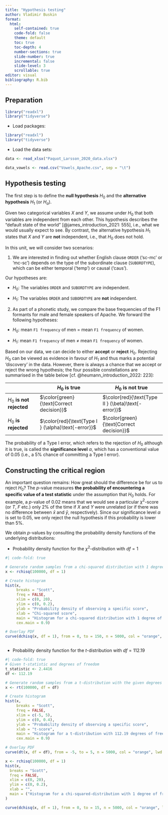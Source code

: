 ```yaml
---
title: "Hypothesis testing"
author: Vladimir Buskin
format:
  html:
    self-contained: true
    code-fold: false
    theme: default
    toc: true
    toc-depth: 4
    number-sections: true
    slide-number: true
    incremental: false
    slide-level: 3
    scrollable: true
editor: visual
bibliography: R.bib
---
```


## Preparation

```r
library("readxl")
library("tidyverse")
```

-   Load packages:

```r
library("readxl")
library("tidyverse")
```

-   Load the data sets:

```r

data <- read_xlsx("Paquot_Larsson_2020_data.xlsx")

data_vowels <- read.csv("Vowels_Apache.csv", sep = "\t")

```

## Hypothesis testing

The first step is to define the **null hypothesis** $H_0$ and the
**alternative hypothesis** $H_1$ (or $H_a$).

Given two categorical variables $X$ and $Y$, we assume under $H_0$ that
both variables are independent from each other. This hypothesis
describes the "default state of the world" [@james_introduction_2021:
555], i.e., what we would usually expect to see. By contrast, the
alternative hypothesis $H_1$ states that $X$ and $Y$ are **not**
independent, i.e., that $H_0$ does not hold.

In this unit, we will consider two scenarios:

1.  We are interested in finding out whether English clause `ORDER`
    ('sc-mc' or 'mc-sc') depends on the type of the subordinate clause
    (`SUBORDTYPE`), which can be either temporal ('temp') or causal
    ('caus').

Our hypotheses are:

-   $H_0:$ The variables `ORDER` and `SUBORDTYPE` are independent.

-   $H_1:$ The variables `ORDER` and `SUBORDTYPE` are **not**
    independent.

2.  As part of a phonetic study, we compare the base frequencies of the
    F1 formants for male and female speakers of Apache. We forward the
    following hypotheses:

-   $H_0:$ mean `F1 frequency` of men $=$ mean `F1 frequency` of women.

-   $H_1:$ mean `F1 frequency` of men $\ne$ mean `F1 frequency` of
    women.

Based on our data, we can decide to either **accept** or **reject**
$H_0$. Rejecting $H_0$ can be viewed as evidence in favour of $H_1$ and
thus marks a potential 'discovery' in the data. However, there is always
a chance that we accept or reject the wrong hypothesis; the four
possible constellations are summarised in the table below [cf.
@heumann_introduction_2022: 223]:

|                           | $H_0$ is true                                       | $H_0$ is not true                                   |
|---------------------------|-----------------------------------------------------|-----------------------------------------------------|
| $H_0$ **is not rejected** | $\color{green}{\text{Correct decision}}$            | $\color{red}{\text{Type II } (\beta)\text{-error}}$ |
| $H_0$ **is rejected**     | $\color{red}{\text{Type I } (\alpha)\text{-error}}$ | $\color{green}{\text{Correct decision}}$            |

The probability of a Type I error, which refers to the rejection of
$H_0$ although it is true, is called the **significance level**
$\alpha$, which has a conventional value of $0.05$ (i.e., a 5% chance of
committing a Type I error).

## Constructing the critical region

An important question remains: How great should the difference be for us
to reject $H_0$? The $p$-value measures **the probability of
encountering a specific value of a test statistic** under the assumption
that $H_0$ holds. For example, a $p$-value of $0.02$ means that we would
see a particular $\chi^2$-score (or $T$, $F$ etc.) only 2% of the time
if $X$ and $Y$ were unrelated (or if there was no difference between
$\bar{x}$ and $\bar{y}$, respectively). Since our significance level
$\alpha$ is set to $0.05$, we only reject the null hypothesis if this
probability is lower than 5%.

We obtain $p$-values by consulting the probability density functions of
the underlying distributions:

-   Probability density function for the $\chi^2$-distribution with
    $df = 1$

```r
#| code-fold: true

# Generate random samples from a chi-squared distribution with 1 degree of freedom
x <- rchisq(100000, df = 1)

# Create histogram
hist(x,
     breaks = "Scott",
     freq = FALSE,
     xlim = c(0, 20),
     ylim = c(0, 0.2),
     ylab = "Probability density of observing a specific score",
     xlab = "Chi-squared score",
     main = "Histogram for a chi-squared distribution with 1 degree of freedom (df)",
     cex.main = 0.9)

# Overlay PDF
curve(dchisq(x, df = 1), from = 0, to = 150, n = 5000, col = "orange", lwd = 2, add = TRUE)



```

-   Probability density function for the $t$-distribution with
    $df = 112.19$

```r
#| code-fold: true
# Given t-statistic and degrees of freedom
t_statistic <- 2.4416
df <- 112.19

# Generate random samples from a t-distribution with the given degrees of freedom
x <- rt(100000, df = df)

# Create histogram
hist(x,
     breaks = "Scott",
     freq = FALSE,
     xlim = c(-5, 5),
     ylim = c(0, 0.4),
     ylab = "Probability density of observing a specific score",
     xlab = "t-score",
     main = "Histogram for a t-distribution with 112.19 degrees of freedom",
     cex.main = 0.9)

# Overlay PDF
curve(dt(x, df = df), from = -5, to = 5, n = 5000, col = "orange", lwd = 2, add = TRUE)

```

```r

x <- rchisq(100000, df = 1)
hist(x,
  breaks = "Scott",
  freq = FALSE,
  xlim = c(0, 20),
  ylim = c(0, 0.2),
  xlab = "",
  main = ("Histogram for a chi-squared-distribution with 1 degree of freedom (df)"), cex.main = 0.9
)

curve(dchisq(x, df = 1), from = 0, to = 15, n = 5000, col = "orange", lwd = 2, add = T)

```
